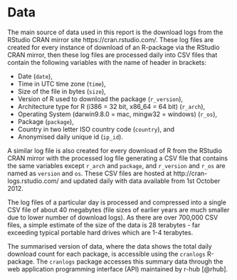 # Data

The main source of data used in this report is the download logs from the RStudio CRAN mirror site https://cran.rstudio.com/. These log files are created for every instance of download of an R-package via the RStudio CRAN mirror, then these log files are processed daily into CSV files that contain the following variables with the name of header in brackets:

* Date (`date`),
* Time in UTC time zone (`time`),
* Size of the file in bytes  (`size`),
* Version of R used to download the package (`r_version`),
* Architecture type for R (i386 = 32 bit, x86_64 = 64 bit) (`r_arch`),
* Operating System (darwin9.8.0 = mac, mingw32 = windows) (`r_os`),
* Package (`package`),
* Country in two letter ISO country code (`country`), and
* Anonymised daily unique id (`ip_id`).

A similar log file is also created for every download of R from the RStudio CRAN mirror with the processed log file generating a CSV file that contains the same variables except `r_arch` and `package`, and `r_version` and `r_os` are named as `version` and `os`. These CSV files are hosted at http://cran-logs.rstudio.com/ and updated daily with data available from 1st October 2012. 

The log files of a particular day is processed and compressed into a single CSV file of about 40 megabytes (file sizes of earlier years are much smaller due to lower number of download logs). As there are over 700,000 CSV files, a simple estimate of the size of the data is 28 terabytes - far exceeding typical portable hard drives which are 1-4 terabytes. 

The summarised version of data, where the data shows the total daily download count for each package, is accessible using the `cranlogs` R-package. The `cranlogs` package accesses this summary data through the web application programming interface (API) maintained by r-hub [@rhub].

